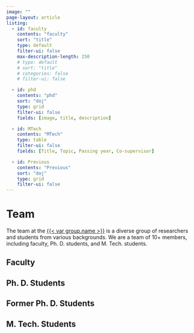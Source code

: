 ```yaml
---
image: ""
page-layout: article
listing:
  - id: faculty
    contents: "faculty"
    sort: "title"
    type: default
    filter-ui: false
    max-description-length: 250
    # type: default
    # sort: "title"
    # categories: false
    # filter-ui: false

  - id: phd
    contents: "phd"
    sort: "doj"
    type: grid
    filter-ui: false
    fields: [image, title, description]

  - id: MTech
    contents: "MTech"
    type: table
    filter-ui: false
    fields: [Title, Topic, Passing year, Co-supervisor]

  - id: Previous
    contents: "Previous"
    sort: "doj"
    type: grid
    filter-ui: false
---
```


# Team

The team at the <a style="color:none" href="/">{{< var group.name >}}</a> is a diverse group of researchers and students from various backgrounds. We are a team of 10+ members, including faculty, Ph. D. students, and M. Tech. students.

## Faculty
:::{#faculty .fix-list-default}
:::

## Ph. D. Students
:::{#phd}
:::

## Former Ph. D. Students
:::{#Previous}
:::

## M. Tech. Students
:::{#MTech}
:::

